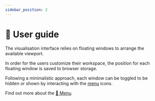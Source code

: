 ```yaml
---
sidebar_position: 2
---
```



# 📖 User guide

The visualisation interface relies on floating windows to arrange the available
viewport.

In order for the users customize their workspace, the position for each
floating window is saved to browser storage.

Following a minimalistic approach, each window can be toggled to be hidden or
shown by interacting with the [menu](./menu) icons.

Find out more about the [🧭 Menu](./menu).
